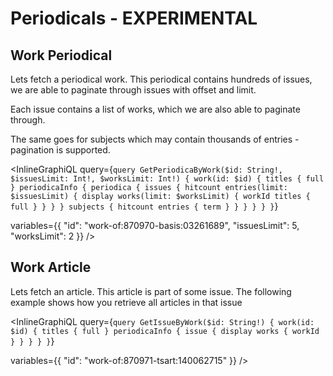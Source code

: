 # Periodicals - EXPERIMENTAL

## Work Periodical

Lets fetch a periodical work. This periodical contains hundreds of issues,
we are able to paginate through issues with offset and limit.

Each issue contains a list of works, which we are also able to paginate through.

The same goes for subjects which may contain thousands of entries - pagination is supported.

<InlineGraphiQL
  query={`query GetPeriodicaByWork($id: String!, $issuesLimit: Int!, $worksLimit: Int!) {
  work(id: $id) {
    titles {
      full
    }
    periodicaInfo {
      periodica {
        issues {
          hitcount
          entries(limit: $issuesLimit) {
            display
            works(limit: $worksLimit) {
              workId
              titles {
                full
              }
            }
          }
        }
        subjects {
          hitcount
          entries {
            term
          }
        }
      }
    }
  }
}`}

variables={{
  "id": "work-of:870970-basis:03261689",
  "issuesLimit": 5,
  "worksLimit": 2
}}
/>

## Work Article

Lets fetch an article. This article is part of some issue.
The following example shows how you retrieve all articles in that issue

<InlineGraphiQL
  query={`query GetIssueByWork($id: String!) {
  work(id: $id) {
    titles {
      full
    }
    periodicaInfo {
      issue {
        display
        works {
          workId
        }
      }
    }
  }
}`}

variables={{
  "id": "work-of:870971-tsart:140062715"
}}
/>
